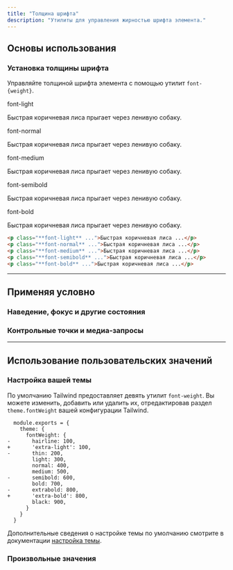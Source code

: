 ```yaml
---
title: "Толщина шрифта"
description: "Утилиты для управления жирностью шрифта элемента."
---
```




## Основы использования

### Установка толщины шрифта

Управляйте толщиной шрифта элемента с помощью утилит `font-{weight}`.

<Example>
  <div class="flex flex-col gap-8">
    <div>
      <span class="font-medium text-sm text-slate-500 font-mono mb-3 dark:text-slate-400">font-light</span>
      <p class="font-light text-lg text-slate-900 dark:text-slate-200">
        Быстрая коричневая лиса прыгает через ленивую собаку.
      </p>
    </div>
    <div>
      <span class="font-medium text-sm text-slate-500 font-mono mb-3 dark:text-slate-400">font-normal</span>
      <p class="font-normal text-lg text-slate-900 dark:text-slate-200">
        Быстрая коричневая лиса прыгает через ленивую собаку.
      </p>
    </div>
    <div>
      <span class="font-medium text-sm text-slate-500 font-mono mb-3 dark:text-slate-400">font-medium</span>
      <p class="font-medium text-lg text-slate-900 dark:text-slate-200">
        Быстрая коричневая лиса прыгает через ленивую собаку.
      </p>
    </div>
    <div>
      <span class="font-medium text-sm text-slate-500 font-mono mb-3 dark:text-slate-400">font-semibold</span>
      <p class="font-semibold text-lg text-slate-900 dark:text-slate-200">
        Быстрая коричневая лиса прыгает через ленивую собаку.
      </p>
    </div>
    <div>
      <span class="font-medium text-sm text-slate-500 font-mono mb-3 dark:text-slate-400">font-bold</span>
      <p class="font-bold text-lg text-slate-900 dark:text-slate-200">
        Быстрая коричневая лиса прыгает через ленивую собаку.
      </p>
    </div>
  </div>
</Example>

```html
<p class="**font-light** ...">Быстрая коричневая лиса ...</p>
<p class="**font-normal** ...">Быстрая коричневая лиса ...</p>
<p class="**font-medium** ...">Быстрая коричневая лиса ...</p>
<p class="**font-semibold** ...">Быстрая коричневая лиса ...</p>
<p class="**font-bold** ...">Быстрая коричневая лиса ...</p>
```

---

## <Heading ignore>Применяя условно</Heading>

### <Heading ignore>Наведение, фокус и другие состояния</Heading>

<HoverFocusAndOtherStates defaultClass="font-normal" featuredClass="font-bold" element="p"  />

### <Heading ignore>Контрольные точки и медиа-запросы</Heading>

<BreakpointsAndMediaQueries defaultClass="font-normal" featuredClass="font-bold" element="p"  />

---

## Использование пользовательских значений

### Настройка вашей темы

По умолчанию Tailwind предоставляет девять утилит `font-weight`. Вы можете изменить, добавить или удалить их, отредактировав раздел `theme.fontWeight` вашей конфигурации Tailwind.

```diff-js tailwind.config.js
  module.exports = {
    theme: {
      fontWeight: {
-       hairline: 100,
+       'extra-light': 100,
-       thin: 200,
        light: 300,
        normal: 400,
        medium: 500,
-       semibold: 600,
        bold: 700,
-       extrabold: 800,
+       'extra-bold': 800,
        black: 900,
      }
    }
  }
```

Дополнительные сведения о настройке темы по умолчанию смотрите в документации [настройка темы](/docs/theme#customizing-the-default-theme).

### Произвольные значения

<ArbitraryValues property="font-weight" featuredClass="font-[1100]" element="p"  />
